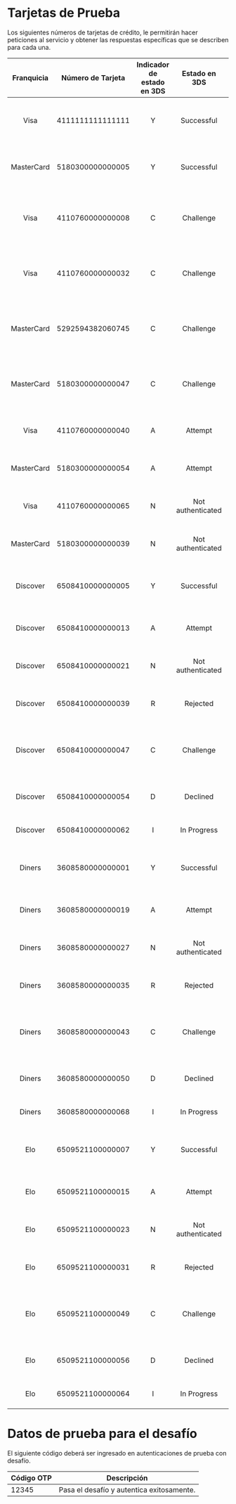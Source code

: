 <MissingTranslationBanner />

# Tarjetas de Prueba

Los siguientes números de tarjetas de crédito, le permitirán hacer peticiones al servicio y obtener las respuestas específicas que se describen para cada una.

Franquicia   | Número de Tarjeta      | Indicador de estado en 3DS| Estado en 3DS             | Comportamiento en 3DS                                                              | Código de autorización | Estado de autorización  | Código de autorización final (opcional) | Estado de autorización final (opcional) |
:-----------:|:----------------------:|:------------------------:|:--------------------------:|:----------------------------------------------------------------------------------:|:----------------------:|:-----------------------:|:---------------------------------------:|:---------------------------------------:|
Visa         | 4111111111111111       | Y                         | Successful                | Genera una transacción con autenticación satisfactoria y sin fricción.             | 00                     | APPROVED                | N/A                                     | N/A                                     |
MasterCard   | 5180300000000005       | Y                         | Successful                | Genera una transacción con autenticación satisfactoria y sin fricción.             | 00                     | APPROVED                | N/A                                     | N/A                                     |
Visa         | 4110760000000008       | C                         | Challenge                 | Genera una transacción que requiere desafío de autenticación (flujo con fricción). | 00                     | APPROVED                | N/A                                     | N/A                                     |
Visa         | 4110760000000032       | C                         | Challenge                 | Genera una transacción que requiere desafío de autenticación (flujo con fricción). | 88                     | PENDING INTERDIN        | 00                                      | APPROVED                                |
MasterCard   | 5292594382060745       | C                         | Challenge                 | Genera una transacción que requiere desafío de autenticación (flujo con fricción). | 11                     | APPROVED VIP            | N/A                                     | N/A                                     |
MasterCard   | 5180300000000047       | C                         | Challenge                 | Genera una transacción que requiere desafío de autenticación (flujo con fricción). | 88                     | PENDING INTERDIN        | 00                                      | APPROVED                                |
Visa         | 4110760000000040       | A                         | Attempt                   | Genera una transacción con intento de autenticación.                               | 88                     | PENDING INTERDIN        | 05                                      | GENERAL REJECTION                       |
MasterCard   | 5180300000000054       | A                         | Attempt                   | Genera una transacción con intento de autenticación.                               | 88                     | PENDING INTERDIN        | 05                                      | GENERAL REJECTION                       |
Visa         | 4110760000000065       | N                         | Not authenticated         | Genera una transacción no autenticada por el emisor.                               | 05                     | GENERAL REJECTION       | N/A                                     | N/A                                     |
MasterCard   | 5180300000000039       | N                         | Not authenticated         | Genera una transacción no autenticada por el emisor.                               | 05                     | GENERAL REJECTION       | N/A                                     | N/A                                     |
Discover     | 6508410000000005       | Y                         | Successful                | Genera una transacción con autenticación satisfactoria y sin fricción.             | 00                     | APPROVED                | N/A                                     | N/A                                     |
Discover     | 6508410000000013       | A                         | Attempt                   | Genera una transacción con intento de autenticación.                               | 88                     | PENDING INTERDIN        | 05                                      | GENERAL REJECTION                       |
Discover     | 6508410000000021       | N                         | Not authenticated         | Genera una transacción no autenticada por el emisor.                               | 05                     | GENERAL REJECTION       | N/A                                     | N/A                                     |
Discover     | 6508410000000039       | R                         | Rejected                  | Genera una transacción que fue rechazada por el emisor.                            | 05                     | REJECTED                | N/A                                     | N/A                                     |
Discover     | 6508410000000047       | C                         | Challenge                 | Genera una transacción que requiere desafío de autenticación (flujo con fricción). | 00                     | APPROVED                | N/A                                     | N/A                                     |
Discover     | 6508410000000054       | D                         | Declined                  | Genera una transacción que fue declinada por el emisor.                            | 12                     | DECLINED                | N/A                                     | N/A                                     |
Discover     | 6508410000000062       | I                         | In Progress               | Genera una transacción que está en proceso.                                        | 88                     | PENDING INTERDIN        | 05                                      | GENERAL REJECTION                       |
Diners       | 3608580000000001       | Y                         | Successful                | Genera una transacción con autenticación satisfactoria y sin fricción.             | 00                     | APPROVED                | N/A                                     | N/A                                     |
Diners       | 3608580000000019       | A                         | Attempt                   | Genera una transacción con intento de autenticación.                               | 88                     | PENDING INTERDIN        | 05                                      | GENERAL REJECTION                       |
Diners       | 3608580000000027       | N                         | Not authenticated         | Genera una transacción no autenticada por el emisor.                               | 05                     | GENERAL REJECTION       | N/A                                     | N/A                                     |
Diners       | 3608580000000035       | R                         | Rejected                  | Genera una transacción que fue rechazada por el emisor.                            | 05                     | REJECTED                | N/A                                     | N/A                                     |
Diners       | 3608580000000043       | C                         | Challenge                 | Genera una transacción que requiere desafío de autenticación (flujo con fricción). | 00                     | APPROVED                | N/A                                     | N/A                                     |
Diners       | 3608580000000050       | D                         | Declined                  | Genera una transacción que fue declinada por el emisor.                            | 12                     | DECLINED                | N/A                                     | N/A                                     |
Diners       | 3608580000000068       | I                         | In Progress               | Genera una transacción que está en proceso.                                        | 88                     | PENDING INTERDIN        | 05                                      | GENERAL REJECTION                       |
Elo          | 6509521100000007       | Y                         | Successful                | Genera una transacción con autenticación satisfactoria y sin fricción.             | 00                     | APPROVED                | N/A                                     | N/A                                     |
Elo          | 6509521100000015       | A                         | Attempt                   | Genera una transacción con intento de autenticación.                               | 88                     | PENDING INTERDIN        | 05                                      | GENERAL REJECTION                       |
Elo          | 6509521100000023       | N                         | Not authenticated         | Genera una transacción no autenticada por el emisor.                               | 05                     | GENERAL REJECTION       | N/A                                     | N/A                                     |
Elo          | 6509521100000031       | R                         | Rejected                  | Genera una transacción que fue rechazada por el emisor.                            | 05                     | REJECTED                | N/A                                     | N/A                                     |
Elo          | 6509521100000049       | C                         | Challenge                 | Genera una transacción que requiere desafío de autenticación (flujo con fricción). | 00                     | APPROVED                | N/A                                     | N/A                                     |
Elo          | 6509521100000056       | D                         | Declined                  | Genera una transacción que fue declinada por el emisor.                            | 12                     | DECLINED                | N/A                                     | N/A                                     |
Elo          | 6509521100000064       | I                         | In Progress               | Genera una transacción que está en proceso.                                        | 88                     | PENDING INTERDIN        | 05                                      | GENERAL REJECTION                       |


# Datos de prueba para el desafío

El siguiente código deberá ser ingresado en autenticaciones de prueba con desafío.

Código OTP | Descripción                               |
-----------|-------------------------------------------|
 12345     | Pasa el desafío y autentica exitosamente. |